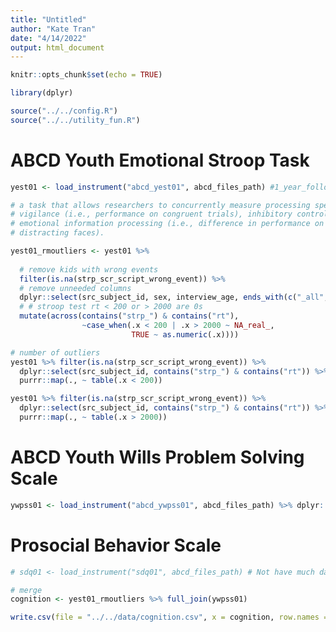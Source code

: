 ```yaml
---
title: "Untitled"
author: "Kate Tran"
date: "4/14/2022"
output: html_document
---
```


```r
knitr::opts_chunk$set(echo = TRUE)
```

```r
library(dplyr)
```

```r
source("../../config.R")
source("../../utility_fun.R")
```

# ABCD Youth Emotional Stroop Task

```r
yest01 <- load_instrument("abcd_yest01", abcd_files_path) #1_year_follow_up_y_arm_1

# a task that allows researchers to concurrently measure processing speed/attentional
# vigilance (i.e., performance on congruent trials), inhibitory control (i.e., Stroop interference effect), and
# emotional information processing (i.e., difference in performance on trials with happy as compared to angry
# distracting faces). 

yest01_rmoutliers <- yest01 %>% 
  
  # remove kids with wrong events
  filter(is.na(strp_scr_script_wrong_event)) %>% 
  # remove unneeded columns
  dplyr::select(src_subject_id, sex, interview_age, ends_with(c("_all", "congr", "_eq", "_equal", "_acc", "_rt"))) %>% 
  # # stroop test rt < 200 or > 2000 are 0s
  mutate(across(contains("strp_") & contains("rt"),
                ~case_when(.x < 200 | .x > 2000 ~ NA_real_,
                           TRUE ~ as.numeric(.x))))

# number of outliers
yest01 %>% filter(is.na(strp_scr_script_wrong_event)) %>%
  dplyr::select(src_subject_id, contains("strp_") & contains("rt")) %>%
  purrr::map(., ~ table(.x < 200))

yest01 %>% filter(is.na(strp_scr_script_wrong_event)) %>%
  dplyr::select(src_subject_id, contains("strp_") & contains("rt")) %>%
  purrr::map(., ~ table(.x > 2000))
```

# ABCD Youth Wills Problem Solving Scale

```r
ywpss01 <- load_instrument("abcd_ywpss01", abcd_files_path) %>% dplyr::select(-interview_date)
```

# Prosocial Behavior Scale

```r
# sdq01 <- load_instrument("sdq01", abcd_files_path) # Not have much data
```

```r
# merge
cognition <- yest01_rmoutliers %>% full_join(ywpss01)
```

```r
write.csv(file = "../../data/cognition.csv", x = cognition, row.names = F, na = "")
```

